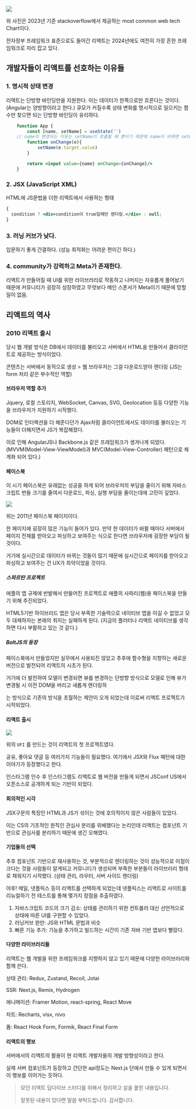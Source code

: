 <img src="/images/2024-05-23/Pastedimage20240523085413.png" className="full" />

위 사진은 2023년 기준 stackoverflow에서 제공하는 most common web tech Chart이다.

전자정부 프레임워크 표준으로도 들어간 리액트는 2024년에도 여전히 가장 흔한 프레임워크로 자리 잡고 있다.

## 개발자들이 리액트를 선호하는 이유들

### 1. 명시적 상태 변경

리액트는 단방향 바인딩만을 지원한다. 이는 데이터가 한쪽으로만 흐른다는 것이다. (Angular는 양방향이라고 한다.)
큐모가 커질수록 상태 변화를 명시적으로 일으키는 함수만 찾으면 되는 단방향 바인딩이 유리하다.

```jsx
	function App {
		const [name, setName] = useState('')
	// name이 변경되는 이유는 setName이 호출될 때 뿐이기 때문에 name이 바뀌면 setName 로직만 들여다 보면 된다.
		function onChange(e){
			setName(e.target.value)
		}

		return <input value={name} onChange={onChange}/>
	}
```

### 2. JSX (JavaScript XML)

HTML에 JS문법을 더한 리액트에서 사용하는 형태

```jsx
{
  condition ? <div>condition이 true일때만 렌더링.</div> : null;
}
```

### 3. 러닝 커브가 낮다.

입문하기 좋게 간결하다. (성능 최적화는 어려운 편이긴 하다.)

### 4. community가 강력하고 Meta가 존재한다.

리액트가 만들어질 때 UI를 위한 라이브러리로 작동하고 나머지는 자유롭게 풀어놨기 때문에 커뮤니티가 굉장히 성장하였고 무엇보다 메인 스폰서가 Meta이기 때문에 망할 일이 없음.

## 리액트의 역사

### 2010 리액트 출시

당시 웹 개발 방식은 DB에서 데이터를 불러오고 서버에서 HTML을 만들어서 클라이언트로 제공하는 방식이었다.

콘텐츠는 서버에서 동적으로 생성 > 웹 브라우저는 그걸 다운로드받아 렌더링 (JS는 form 처리 같은 부수적인 역할)

#### 브라우저 역할 추가

Jquery, 로컬 스토리지, WebSocket, Canvas, SVG, Geolocation 등등 다양한 기능을 브라우저가 지원하기 시작했다.

DOM로 인터렉션을 더 해준다던가 Ajax처럼 클라이언트에서도 데이터를 불러오는 기능들이 더해지면서 JS가 복잡해졌다.

이로 인해 AngularJS나 Backbone.js 같은 프레임워크가 생겨나게 되었다. (MVVM(Model-View-ViewModel)과 MVC(Model-View-Controller) 패턴으로 체계화 되어 있다.)

#### 페이스북

이 시기 페이스북은 유래없는 성공을 하게 되어 브라우저의 부담을 줄이기 위해 자바스크립트 번들 크기를 줄여서 다운로드, 파싱, 실행 부담을 줄이는데에 고민이 깊었다.

<img src="/images/2024-05-23/Pastedimage20240523104931.png" className="full" />

위는 2011년 페이스북 페이지이다.

한 페이지에 굉장히 많은 기능이 들어가 있다. 만약 한 데이터가 바뀔 때마다 서버에서 페이지 전체를 받아오고 파싱하고 보여주는 식으로 한다면 브라우저에 굉장한 부담이 될 것이다.

거기에 실시간으로 데이터가 바뀌는 것들이 많기 때문에 실시간으로 페이지를 받아오고 파싱하고 보여주는 건 UX가 최악이었을 것이다.

##### 스파르탄 프로젝트

애플의 앱 규제에 반발해서 만들어진 프로젝트로 애플의 사파리(웹)용 페이스북을 만들기 위해 추진되었다.

HTML5기반 하이브리드 앱은 당시 부족한 기술력으로 네이티브 앱을 이길 수 없었고 모두 대체하자는 본래의 취지는 실패하게 된다.
(지금의 플러터나 리액트 네이티브를 생각하면 다시 부활하고 있는 것 같다.)

##### BoltJS의 등장

페이스북에서 만들었지만 실무에서 사용되진 않았고 추후에 함수형을 지향하는 새로운 버전으로 발전되어 리액트의 시초가 된다.

거기에 더 발전하여 모델이 변경되면 뷰를 변경하는 단방향 방식으로 모델로 인해 뷰가 변경될 시 이전 DOM을 버리고 새롭게 렌더링하

는 방식으로 기존의 방식을 초월하는 제안이 오게 되었는데 이로써 리액트 프로젝트가 시작되었다.

#### 리액트 출시

<img src="/images/2024-05-23/Pastedimage20240523110538.png" className="full" />

위의 `UFI` 를 만드는 것이 리액트의 첫 프로젝트였다.

공유, 좋아요 댓글 등 여러가지 기능들이 필요했다. 여기에서 JSX와 Flux 패턴에 대한 이야기가 등장했다고 한다.

인스타그램 인수 후 인스타그램도 리액트로 웹 버전을 만들게 되면서 JSConf US에서 오픈소스로 공개하게 되는 기반이 되었다.

#### 회의적인 시각

JSX구문의 특징인 HTML과 JS가 섞이는 것에 호의적이지 않은 사람들이 있었다.

이는 CS의 기초적인 원칙인 관심사 분리를 위배했다는 논리인데 리액트는 컴포넌트 기반으로 관심사를 분리하기 때문에 생긴 오해였다.

#### 기업들의 선택

추후 컴포넌트 기반으로 재사용하는 것, 부분적으로 렌더링하는 것이 성능적으로 이점이 크다는 것을 사람들이 알게되고 커뮤니티가 생성되며 부족한 부분들이 라이브러리 형태로 채워지기 시작했다. (상태 관리, 라우터, 서버 사이드 렌더링)

야후! 메일, 넷플릭스 등이 리액트를 선택하게 되었는데 넷플릭스는 리액트로 사이트를 리뉴얼하기 전 테스트를 통해 몇가지 장점을 추출하였다.

1. 자바스크립트 코드의 크기 감소: 상태를 관리하기 위한 컨트롤러 대신 선언적으로 상태에 따른 UI를 구현할 수 있었다.
2. 러닝커브 완만: JS와 HTML 문법과 비슷
3. 빠른 기능 추가: 기능을 추가하고 빌드하는 시간이 기존 자바 기반 앱보다 빨랐다.

#### 다양한 라이브러리들

리액트는 웹 개발을 위한 프레임워크를 지향하지 않고 있기 때문에 다양한 라이브러리와 함께 쓴다.

상태 관리: Redux, Zustand, Recoil, Jotai

SSR: Next.js, Remix, Hydrogen

애니메이션: Framer Motion, react-spring, React Move

차트: Recharts, visx, nivo

폼: React Hook Form, Formik, React Final Form

#### 리액트의 행보

서버에서의 리액트의 활용이 현 리액트 개발자들의 개발 방향성이라고 한다.

실제 서버 컴포넌트가 등장하고 간단한 api정도는 Next.js 단에서 만들 수 있게 되면서 이 행보를 이어가는 듯하다.

> 모던 리액트 딥다이브 스터디를 위해서 정리하고 살을 붙힌 내용입니다.
>
> 잘못된 내용이 있다면 말씀 부탁드립니다. 감사합니다.
